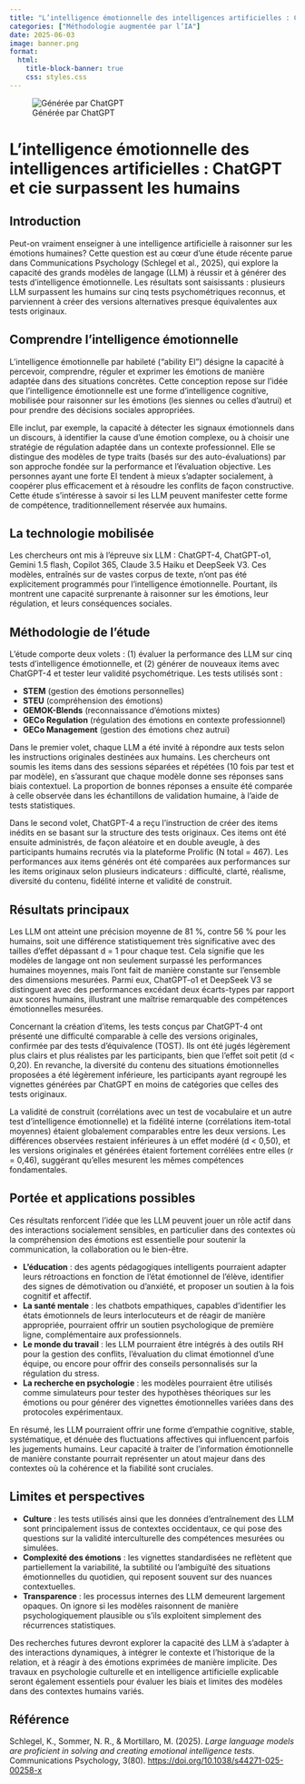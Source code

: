 ```yaml
---
title: "L’intelligence émotionnelle des intelligences artificielles : ChatGPT et cie surpassent les humains"
categories: ["Méthodologie augmentée par l’IA"]
date: 2025-06-03
image: banner.png
format:
  html:
    title-block-banner: true
    css: styles.css
---
```


![Générée par ChatGPT](banner.png)

# L’intelligence émotionnelle des intelligences artificielles : ChatGPT et cie surpassent les humains

## Introduction

Peut-on vraiment enseigner à une intelligence artificielle à raisonner sur les émotions humaines? Cette question est au cœur d’une étude récente parue dans Communications Psychology (Schlegel et al., 2025), qui explore la capacité des grands modèles de langage (LLM) à réussir et à générer des tests d’intelligence émotionnelle. Les résultats sont saisissants : plusieurs LLM surpassent les humains sur cinq tests psychométriques reconnus, et parviennent à créer des versions alternatives presque équivalentes aux tests originaux.

## Comprendre l'intelligence émotionnelle

L'intelligence émotionnelle par habileté ("ability EI") désigne la capacité à percevoir, comprendre, réguler et exprimer les émotions de manière adaptée dans des situations concrètes. Cette conception repose sur l'idée que l'intelligence émotionnelle est une forme d'intelligence cognitive, mobilisée pour raisonner sur les émotions (les siennes ou celles d'autrui) et pour prendre des décisions sociales appropriées. 

Elle inclut, par exemple, la capacité à détecter les signaux émotionnels dans un discours, à identifier la cause d'une émotion complexe, ou à choisir une stratégie de régulation adaptée dans un contexte professionnel. Elle se distingue des modèles de type traits (basés sur des auto-évaluations) par son approche fondée sur la performance et l'évaluation objective. Les personnes ayant une forte EI tendent à mieux s'adapter socialement, à coopérer plus efficacement et à résoudre les conflits de façon constructive. Cette étude s’intéresse à savoir si les LLM peuvent manifester cette forme de compétence, traditionnellement réservée aux humains.

## La technologie mobilisée

Les chercheurs ont mis à l’épreuve six LLM : ChatGPT-4, ChatGPT-o1, Gemini 1.5 flash, Copilot 365, Claude 3.5 Haiku et DeepSeek V3. Ces modèles, entraînés sur de vastes corpus de texte, n'ont pas été explicitement programmés pour l’intelligence émotionnelle. Pourtant, ils montrent une capacité surprenante à raisonner sur les émotions, leur régulation, et leurs conséquences sociales.

## Méthodologie de l’étude

L'étude comporte deux volets : (1) évaluer la performance des LLM sur cinq tests d'intelligence émotionnelle, et (2) générer de nouveaux items avec ChatGPT-4 et tester leur validité psychométrique. Les tests utilisés sont :

- **STEM** (gestion des émotions personnelles)
- **STEU** (compréhension des émotions)
- **GEMOK-Blends** (reconnaissance d'émotions mixtes)
- **GECo Regulation** (régulation des émotions en contexte professionnel)
- **GECo Management** (gestion des émotions chez autrui)

Dans le premier volet, chaque LLM a été invité à répondre aux tests selon les instructions originales destinées aux humains. Les chercheurs ont soumis les items dans des sessions séparées et répétées (10 fois par test et par modèle), en s'assurant que chaque modèle donne ses réponses sans biais contextuel. La proportion de bonnes réponses a ensuite été comparée à celle observée dans les échantillons de validation humaine, à l'aide de tests statistiques.

Dans le second volet, ChatGPT-4 a reçu l'instruction de créer des items inédits en se basant sur la structure des tests originaux. Ces items ont été ensuite administrés, de façon aléatoire et en double aveugle, à des participants humains recrutés via la plateforme Prolific (N total = 467). Les performances aux items générés ont été comparées aux performances sur les items originaux selon plusieurs indicateurs : difficulté, clarté, réalisme, diversité du contenu, fidélité interne et validité de construit.

## Résultats principaux

Les LLM ont atteint une précision moyenne de 81 %, contre 56 % pour les humains, soit une différence statistiquement très significative avec des tailles d'effet dépassant d = 1 pour chaque test. Cela signifie que les modèles de langage ont non seulement surpassé les performances humaines moyennes, mais l'ont fait de manière constante sur l'ensemble des dimensions mesurées. Parmi eux, ChatGPT-o1 et DeepSeek V3 se distinguent avec des performances excédant deux écarts-types par rapport aux scores humains, illustrant une maîtrise remarquable des compétences émotionnelles mesurées.

Concernant la création d'items, les tests conçus par ChatGPT-4 ont présenté une difficulté comparable à celle des versions originales, confirmée par des tests d'équivalence (TOST). Ils ont été jugés légèrement plus clairs et plus réalistes par les participants, bien que l'effet soit petit (d < 0,20). En revanche, la diversité du contenu des situations émotionnelles proposées a été légèrement inférieure, les participants ayant regroupé les vignettes générées par ChatGPT en moins de catégories que celles des tests originaux.

La validité de construit (corrélations avec un test de vocabulaire et un autre test d'intelligence émotionnelle) et la fidélité interne (corrélations item-total moyennes) étaient globalement comparables entre les deux versions. Les différences observées restaient inférieures à un effet modéré (d < 0,50), et les versions originales et générées étaient fortement corrélées entre elles (r = 0,46), suggérant qu'elles mesurent les mêmes compétences fondamentales.

## Portée et applications possibles

Ces résultats renforcent l’idée que les LLM peuvent jouer un rôle actif dans des interactions socialement sensibles, en particulier dans des contextes où la compréhension des émotions est essentielle pour soutenir la communication, la collaboration ou le bien-être.

- **L’éducation** : des agents pédagogiques intelligents pourraient adapter leurs rétroactions en fonction de l'état émotionnel de l'élève, identifier des signes de démotivation ou d'anxiété, et proposer un soutien à la fois cognitif et affectif.
- **La santé mentale** : les chatbots empathiques, capables d'identifier les états émotionnels de leurs interlocuteurs et de réagir de manière appropriée, pourraient offrir un soutien psychologique de première ligne, complémentaire aux professionnels.
- **Le monde du travail** : les LLM pourraient être intégrés à des outils RH pour la gestion des conflits, l'évaluation du climat émotionnel d'une équipe, ou encore pour offrir des conseils personnalisés sur la régulation du stress.
- **La recherche en psychologie** : les modèles pourraient être utilisés comme simulateurs pour tester des hypothèses théoriques sur les émotions ou pour générer des vignettes émotionnelles variées dans des protocoles expérimentaux.

En résumé, les LLM pourraient offrir une forme d’empathie cognitive, stable, systématique, et dénuée des fluctuations affectives qui influencent parfois les jugements humains. Leur capacité à traiter de l'information émotionnelle de manière constante pourrait représenter un atout majeur dans des contextes où la cohérence et la fiabilité sont cruciales.

## Limites et perspectives

- **Culture** : les tests utilisés ainsi que les données d'entraînement des LLM sont principalement issus de contextes occidentaux, ce qui pose des questions sur la validité interculturelle des compétences mesurées ou simulées.
- **Complexité des émotions** : les vignettes standardisées ne reflètent que partiellement la variabilité, la subtilité ou l'ambiguïté des situations émotionnelles du quotidien, qui reposent souvent sur des nuances contextuelles.
- **Transparence** : les processus internes des LLM demeurent largement opaques. On ignore si les modèles raisonnent de manière psychologiquement plausible ou s'ils exploitent simplement des récurrences statistiques.

Des recherches futures devront explorer la capacité des LLM à s'adapter à des interactions dynamiques, à intégrer le contexte et l'historique de la relation, et à réagir à des émotions exprimées de manière implicite. Des travaux en psychologie culturelle et en intelligence artificielle explicable seront également essentiels pour évaluer les biais et limites des modèles dans des contextes humains variés.

## Référence

Schlegel, K., Sommer, N. R., & Mortillaro, M. (2025). *Large language models are proficient in solving and creating emotional intelligence tests*. Communications Psychology, 3(80). [https://doi.org/10.1038/s44271-025-00258-x](https://doi.org/10.1038/s44271-025-00258-x)
